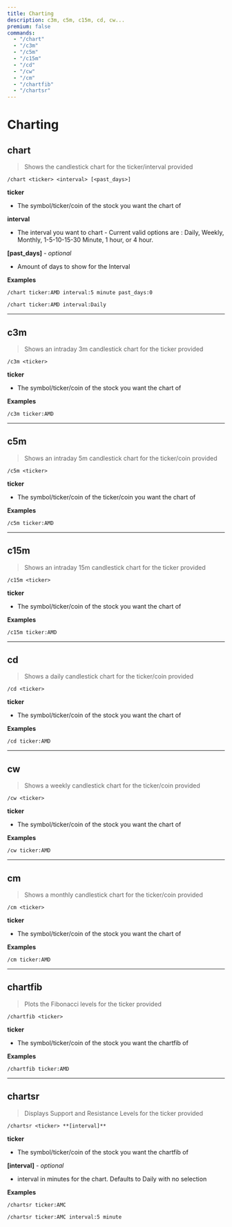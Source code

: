 ```yaml
---
title: Charting
description: c3m, c5m, c15m, cd, cw...
premium: false
commands:
  - "/chart"
  - "/c3m"
  - "/c5m"
  - "/c15m"
  - "/cd"
  - "/cw"
  - "/cm"
  - "/chartfib"
  - "/chartsr"
---
```


# Charting

## chart

> Shows the candlestick chart for the ticker/interval provided

```format
/chart <ticker> <interval> [<past_days>]
```

**ticker**

- The symbol/ticker/coin of the stock you want the chart of

**interval**

- The interval you want to chart - Current valid options are : Daily, Weekly, Monthly, 1-5-10-15-30 Minute, 1 hour, or 4 hour.

**[past_days]** - _optional_

- Amount of days to show for the Interval

**Examples**

```
/chart ticker:AMD interval:5 minute past_days:0
```

```
/chart ticker:AMD interval:Daily
```

---

## c3m

> Shows an intraday 3m candlestick chart for the ticker provided

```format
/c3m <ticker>
```

**ticker**

- The symbol/ticker/coin of the stock you want the chart of

**Examples**

```
/c3m ticker:AMD
```

---

## c5m

> Shows an intraday 5m candlestick chart for the ticker/coin provided

```format
/c5m <ticker>
```

**ticker**

- The symbol/ticker/coin of the ticker/coin you want the chart of

**Examples**

```
/c5m ticker:AMD
```

---

## c15m

> Shows an intraday 15m candlestick chart for the ticker provided

```format
/c15m <ticker>
```

**ticker**

- The symbol/ticker/coin of the stock you want the chart of

**Examples**

```
/c15m ticker:AMD
```

---

## cd

> Shows a daily candlestick chart for the ticker/coin provided

```format
/cd <ticker>
```

**ticker**

- The symbol/ticker/coin of the stock you want the chart of

**Examples**

```
/cd ticker:AMD
```

---

## cw

> Shows a weekly candlestick chart for the ticker/coin provided

```format
/cw <ticker>
```

**ticker**

- The symbol/ticker/coin of the stock you want the chart of

**Examples**

```
/cw ticker:AMD
```

---

## cm

> Shows a monthly candlestick chart for the ticker/coin provided

```format
/cm <ticker>
```

**ticker**

- The symbol/ticker/coin of the stock you want the chart of

**Examples**

```
/cm ticker:AMD
```

---

## chartfib

> Plots the Fibonacci levels for the ticker provided

```format
/chartfib <ticker>
```

**ticker**

- The symbol/ticker/coin of the stock you want the chartfib of

**Examples**

```
/chartfib ticker:AMD
```

---

## chartsr

> Displays Support and Resistance Levels for the ticker provided

```format
/chartsr <ticker> **[interval]**
```

**ticker**

- The symbol/ticker/coin of the stock you want the chartfib of

**[interval]** - _optional_

- interval in minutes for the chart. Defaults to Daily with no selection

**Examples**

```
/chartsr ticker:AMC
```
```
/chartsr ticker:AMC interval:5 minute
```
